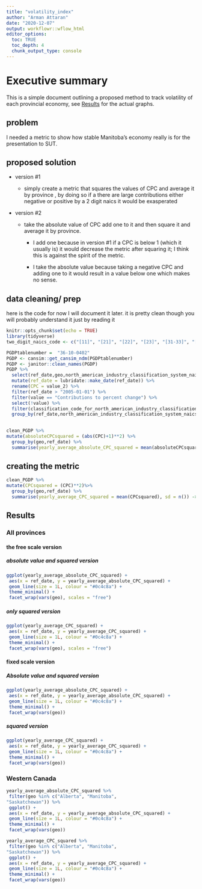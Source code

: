 ```yaml
---
title: "volatility_index"
author: "Arman Attaran"
date: "2020-12-07"
output: workflowr::wflow_html
editor_options:
  toc: TRUE
  toc_depth: 4
  chunk_output_type: console
---
```


# Executive summary

This is a simple document outlining a proposed method to track volatility of each provincial economy, see [Results] for the actual graphs.

## problem

I needed a metric to show how stable Manitoba's economy really is for the presentation to SUT.

## proposed solution

-   version \#1

    -   simply create a metric that squares the values of CPC and average it by province , by doing so if a there are large contributions either negative or positive by a 2 digit naics it would be exasperated

-   version \#2

    -   take the absolute value of CPC add one to it and then square it and average it by province.

        -   I add one because in version \#1 if a CPC is below 1 (which it usually is) it would decrease the metric after squaring it; I think this is against the spirit of the metric.

        -   I take the absolute value because taking a negative CPC and adding one to it would result in a value below one which makes no sense.

## data cleaning/ prep

here is the code for now I will document it later. it is pretty clean though you will probably understand it just by reading it

```r
knitr::opts_chunk$set(echo = TRUE)
library(tidyverse)
two_digit_naics_code <- c("[11]", "[21]", "[22]", "[23]", "[31-33]", "[41]", "[44-45]", "[48-49]", "[51]", "[52]", "[53]", "[54]", "[55]", "[56]", "[61]", "[62]", "[71]", "[72]", "[81]", "[91]")
```

```r
PGDPtablenumber =  "36-10-0402"
PGDP <- cansim::get_cansim_ndm(PGDPtablenumber)
PGDP <- janitor::clean_names(PGDP)
PGDP %>%
  select(ref_date,geo,north_american_industry_classification_system_naics,value,hierarchy_for_north_american_industry_classification_system_naics,coordinate,classification_code_for_north_american_industry_classification_system_naics,value_2) %>%  
  mutate(ref_date = lubridate::make_date(ref_date)) %>%
  rename(CPC = value_2) %>%
  filter(ref_date > "2005-01-01") %>%
  filter(value == "Contributions to percent change") %>%
  select(!value) %>%
  filter(classification_code_for_north_american_industry_classification_system_naics %in% c(two_digit_naics_code) ) %>%
  group_by(ref_date,north_american_industry_classification_system_naics,geo) -> clean_PGDP
  

clean_PGDP %>%
mutate(absoluteCPCsquared = (abs(CPC)+1)**2) %>%
  group_by(geo,ref_date) %>%
  summarise(yearly_average_absolute_CPC_squared = mean(absoluteCPCsquared), sd = n()) -> yearly_average_absolute_CPC_squared
```

## creating the metric

```r
clean_PGDP %>%
mutate(CPCsquared = (CPC)**2)%>%
  group_by(geo,ref_date) %>%
  summarise(yearly_average_CPC_squared = mean(CPCsquared), sd = n()) -> yearly_average_CPC_squared
```

## Results

### All provinces

#### the free scale version

##### absolute value and squared version

```r
ggplot(yearly_average_absolute_CPC_squared) +
 aes(x = ref_date, y = yearly_average_absolute_CPC_squared) +
 geom_line(size = 1L, colour = "#0c4c8a") +
 theme_minimal() +
 facet_wrap(vars(geo), scales = "free")

```

##### only squared version 

```r
ggplot(yearly_average_CPC_squared) +
 aes(x = ref_date, y = yearly_average_CPC_squared) +
 geom_line(size = 1L, colour = "#0c4c8a") +
 theme_minimal() +
 facet_wrap(vars(geo), scales = "free")

```

#### fixed scale version

##### Absolute value and squared version

```r
ggplot(yearly_average_absolute_CPC_squared) +
 aes(x = ref_date, y = yearly_average_absolute_CPC_squared) +
 geom_line(size = 1L, colour = "#0c4c8a") +
 theme_minimal() +
 facet_wrap(vars(geo))

```

##### squared version 

```r

ggplot(yearly_average_CPC_squared) +
 aes(x = ref_date, y = yearly_average_CPC_squared) +
 geom_line(size = 1L, colour = "#0c4c8a") +
 theme_minimal() +
 facet_wrap(vars(geo))

```

### Western Canada 

```r
yearly_average_absolute_CPC_squared %>%
 filter(geo %in% c("Alberta", "Manitoba", 
"Saskatchewan")) %>%
 ggplot() +
 aes(x = ref_date, y = yearly_average_absolute_CPC_squared) +
 geom_line(size = 1L, colour = "#0c4c8a") +
 theme_minimal() +
 facet_wrap(vars(geo))
```

```r
yearly_average_CPC_squared %>%
 filter(geo %in% c("Alberta", "Manitoba", 
"Saskatchewan")) %>%
 ggplot() +
 aes(x = ref_date, y = yearly_average_CPC_squared) +
 geom_line(size = 1L, colour = "#0c4c8a") +
 theme_minimal() +
 facet_wrap(vars(geo))
```
